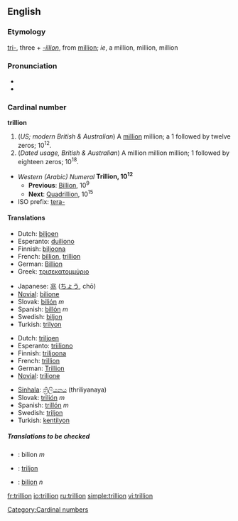 ==English==

===Etymology===
[[tri-]], three + ''[[-illion]]'', from [[million]]; ''ie'', a million, million, million

===Pronunciation===
*{{audio|en-us-trillion.ogg|Audio (US)}}
*{{Rhymes|ɪljən}}

===Cardinal number===
'''trillion'''
# (''US; modern British & Australian'') A [[million]] million; a 1 followed by twelve zeros; 10<sup>12</sup>.
# (''Dated usage, British & Australian'') A million million million; 1 followed by eighteen zeros; 10<sup>18</sup>.

*''Western (Arabic) Numeral'' '''Trillion, 10<sup>12</sup>'''
**'''Previous''': [[Billion]], 10<sup>9</sup>
**'''Next''': [[Quadrillion]], 10<sup>15</sup>
*ISO prefix: [[tera-]]

====Translations====
{{trans-top|a million million, 10<sup>12</sup>}}
*Dutch: [[biljoen]]
*Esperanto: [[duiliono]]
*Finnish: [[biljoona]]
*French: [[billion]], [[trillion#French|trillion]]
*German: [[Billion]]
*Greek: [[τρισεκατομμύριο]] {{n}}
{{trans-mid}}
*Japanese: [[兆]] ([[ちょう]], chō)
*[[Novial]]: [[bilione]]
*Slovak: [[bilión]] ''m''
*Spanish: [[billón]] ''m''
*Swedish: [[biljon]] {{c}}
*Turkish: [[trilyon]]
{{trans-bottom}}

{{trans-top|a million million million, 10<sup>18</sup>}}
*Dutch: [[triljoen]]
*Esperanto: [[triiliono]]
*Finnish: [[triljoona]]
*French: [[trillion#French|trillion]]
*German: [[Trillion]]
*[[Novial]]: [[trilione]]
{{trans-mid}}
*[[Sinhala]]: [[ත්‍රිලියනය]] (thriliyanaya)
*Slovak: [[trilión]] ''m''
*Spanish: [[trillón]] ''m''
*Swedish: [[triljon]] {{c}}
*Turkish: [[kentilyon]]
{{trans-bottom}}

=====Translations to be checked=====
{{checktrans}}
*{{ttbc|Bosnian}}: bilion ''m''
*{{ttbc|Estonian}}: [[triljon]]
*{{ttbc|Romanian}}: [[bilion]] ''n''

[[Category:Cardinal numbers]]

[[fr:trillion]]
[[io:trillion]]
[[ru:trillion]]
[[simple:trillion]]
[[vi:trillion]]